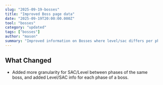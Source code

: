 ```yaml
---
slug: "2025-09-19-bosses"
title: "Improved Boss page data"
date: "2025-09-19T20:00:00.000Z"
tool: "bosses"
category: "updated"
tags: ["bosses"]
author: "mason"
summary: "Improved information on Bosses where level/sac differs per phase"
---
```


## What Changed 

- Added more granularity for SAC/Level between phases of the same boss, and added Level/SAC info for each phase of a boss.

